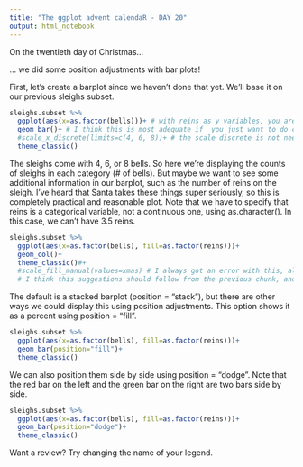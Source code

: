 ```yaml
---
title: "The ggplot advent calendaR - DAY 20"
output: html_notebook
---
```


On the twentieth day of Christmas...

... we did some position adjustments with bar plots!

First, let's create a barplot since we haven't done that yet. We'll base it on our previous sleighs subset.
```r
sleighs.subset %>%
  ggplot(aes(x=as.factor(bells)))+ # with reins as y variables, you are not displaying counts of sleighs 
  geom_bar()+ # I think this is most adequate if  you just want to do counts of sleighs for each category of # of bells. 
  #scale_x_discrete(limits=c(4, 6, 8))+ # the scale discrete is not needed if you made it a factor before 
  theme_classic()
```

The sleighs come with 4, 6, or 8 bells. So here we're displaying the counts of sleighs in each category (# of bells). But maybe we want to see some additional information in our barplot, such as the number of reins on the sleigh. I've heard that Santa takes these things super seriously, so this is completely practical and reasonable plot. Note that we have to specify that reins is a categorical variable, not a continuous one, using as.character(). In this case, we can't have 3.5 reins.
```r
sleighs.subset %>%
  ggplot(aes(x=as.factor(bells), fill=as.factor(reins)))+
  geom_col()+
  theme_classic()#+
  #scale_fill_manual(values=xmas) # I always got an error with this, also, there is no xmas variable in the subset data 
  # I think this suggestions should follow from the previous chunk, and should achieve what you wanted, and I would follow with the rest of the chunks
```

The default is a stacked barplot (position = "stack"), but there are other ways we could display this using position adjustments. This option shows it as a percent using position = "fill".
```r
sleighs.subset %>%
  ggplot(aes(x=as.factor(bells), fill=as.factor(reins)))+
  geom_bar(position="fill")+
  theme_classic()
```

We can also position them side by side using position = "dodge". Note that the red bar on the left and the green bar on the right are two bars side by side.
```r
sleighs.subset %>%
  ggplot(aes(x=as.factor(bells), fill=as.factor(reins)))+
  geom_bar(position="dodge")+
  theme_classic()
```

Want a review? Try changing the name of your legend.
